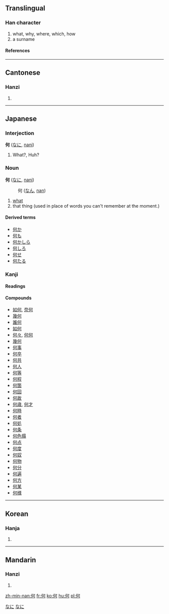 ==Translingual==
===Han character===
{{Han char|rad=人|as=05|sn=7|four=2122<sub>0</sub>|canj=人一弓口 (OMNR)}}
# what, why, where, which, how
# a surname
====References====
{{Han ref|kx=0098.150|dkj=00511|dj=0208.050|hdz=10130.040|uh=4F55|ud=20309|bh=A6F3|bd=42739}}
----
==Cantonese==
===Hanzi===
{{yue-hanzi|jyut=|y=ho4}}
# {{defn|Cantonese}}
----
== Japanese ==
===Interjection===
'''何''' ([[なに]], [[nani]])

# What?, Huh?


===Noun===
'''何''' ([[なに]], [[nani]])
:何 ([[なん]], [[nan]])
# [[what]]
# that thing (used in place of words you can't remember at the moment.)
====Derived terms====
*[[何か]]
*[[何も]]
*[[何かしら]]
*[[何しろ]]
*[[何せ]]
*[[何たる]]


===Kanji===
{{ja-kanji|grade=2|rs=人05}}
====Readings====
{{ja-readings|on=[[か]] ([[ka]]), [[が]] ([[ga]])|kun=[[なに]] ([[nani]]), [[なんぞ]] ([[nanzo]]), [[いずく]] ([[izuku]]), [[ど]] ([[do]])}}
====Compounds====
*[[如何]], [[奈何]]
*[[幾何]]
*[[誰何]]
*[[如何]]
*[[何々]], [[何何]]
*[[幾何]]
*[[何事]]
*[[何卒]]
*[[何共]]
*[[何人]]
*[[何等]]
*[[何程]]
*[[何箇]]
*[[何回]]
*[[何故]]
*[[何歳]], [[何才]]
*[[何時]]
*[[何者]]
*[[何処]]
*[[何条]]
*[[何色搨]]
*[[何点]]
*[[何度]]
*[[何奴]]
*[[何物]]
*[[何分]]
*[[何遍]]
*[[何方]]
*[[何某]]
*[[何様]]
----

==Korean==
===Hanja===
{{ko-hanja|hangeul=하|rv=ha|mr=ha}}
# {{defn|Korean}}




[[Category:ja:Interjections|なに]]
[[Category:Japanese nouns|なに]]
----
==Mandarin==
===Hanzi===
{{cmn-hanzi|pin=[[hé]] ([[he2]])|wg=ho<sup>2</sup>}}
# {{defn|Mandarin}}

[[zh-min-nan:何]]
[[fr:何]]
[[ko:何]]
[[hu:何]]
[[pl:何]]